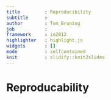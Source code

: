```yaml
---
title         : Reproducibility
subtitle      :
author        : Tom_Bruning
job           :    
framework     : io2012
highlighter   : highlight.js
widgets       : []
mode          : selfcontained
knit          : slidify::knit2slides
---
```

    
# Reproducability
# 